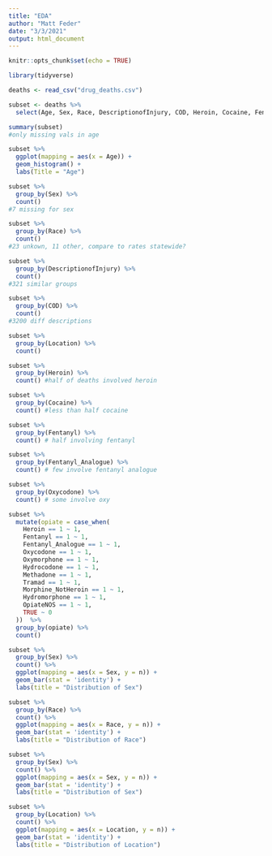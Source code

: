 ```yaml
---
title: "EDA"
author: "Matt Feder"
date: "3/3/2021"
output: html_document
---
```


```r
knitr::opts_chunk$set(echo = TRUE)
```

```r
library(tidyverse)
```

```r
deaths <- read_csv("drug_deaths.csv")
```


```r
subset <- deaths %>%
  select(Age, Sex, Race, DescriptionofInjury, COD, Heroin, Cocaine, Fentanyl, Fentanyl_Analogue, Oxycodone, Oxymorphone, Ethanol, Hydrocodone, Benzodiazepine, Methadone, Amphet, Tramad, Morphine_NotHeroin, Hydromorphone, Other, OpiateNOS, AnyOpioid, Location)

```


```r
summary(subset)
#only missing vals in age
```

```r
subset %>%
  ggplot(mapping = aes(x = Age)) + 
  geom_histogram() + 
  labs(Title = "Age")

subset %>%
  group_by(Sex) %>%
  count()
#7 missing for sex

subset %>%
  group_by(Race) %>%
  count()
#23 unkown, 11 other, compare to rates statewide?

subset %>%
  group_by(DescriptionofInjury) %>%
  count()
#321 similar groups

subset %>%
  group_by(COD) %>%
  count()
#3200 diff descriptions

subset %>%
  group_by(Location) %>%
  count()

subset %>%
  group_by(Heroin) %>%
  count() #half of deaths involved heroin

subset %>%
  group_by(Cocaine) %>%
  count() #less than half cocaine

subset %>%
  group_by(Fentanyl) %>%
  count() # half involving fentanyl

subset %>%
  group_by(Fentanyl_Analogue) %>%
  count() # few involve fentanyl analogue

subset %>%
  group_by(Oxycodone) %>%
  count() # some involve oxy

subset %>%
  mutate(opiate = case_when(
    Heroin == 1 ~ 1, 
    Fentanyl == 1 ~ 1, 
    Fentanyl_Analogue == 1 ~ 1, 
    Oxycodone == 1 ~ 1, 
    Oxymorphone == 1 ~ 1, 
    Hydrocodone == 1 ~ 1, 
    Methadone == 1 ~ 1, 
    Tramad == 1 ~ 1, 
    Morphine_NotHeroin == 1 ~ 1, 
    Hydromorphone == 1 ~ 1, 
    OpiateNOS == 1 ~ 1, 
    TRUE ~ 0 
  ))  %>%
  group_by(opiate) %>%
  count()

```

```r
subset %>%
  group_by(Sex) %>%
  count() %>%
  ggplot(mapping = aes(x = Sex, y = n)) + 
  geom_bar(stat = 'identity') + 
  labs(title = "Distribution of Sex")

subset %>%
  group_by(Race) %>%
  count() %>%
  ggplot(mapping = aes(x = Race, y = n)) + 
  geom_bar(stat = 'identity') + 
  labs(title = "Distribution of Race")

subset %>%
  group_by(Sex) %>%
  count() %>%
  ggplot(mapping = aes(x = Sex, y = n)) + 
  geom_bar(stat = 'identity') + 
  labs(title = "Distribution of Sex")

subset %>%
  group_by(Location) %>%
  count() %>%
  ggplot(mapping = aes(x = Location, y = n)) + 
  geom_bar(stat = 'identity') + 
  labs(title = "Distribution of Location")


```



